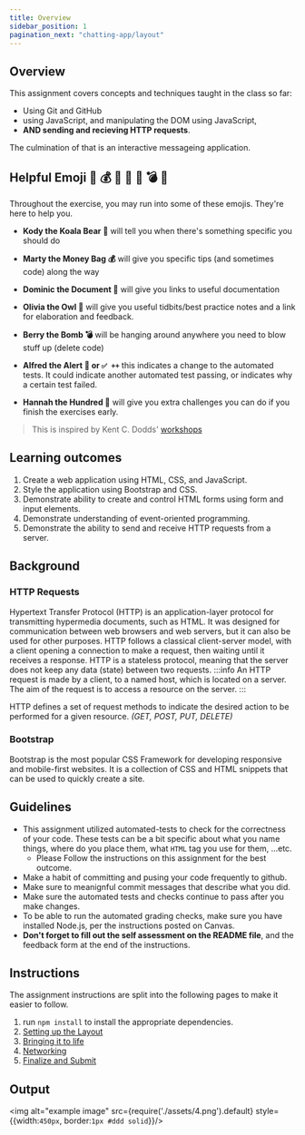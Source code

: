 ```yaml
---
title: Overview
sidebar_position: 1
pagination_next: "chatting-app/layout"
---
```

## Overview
This assignment covers concepts and techniques taught in the class so far:
- Using Git and GitHub
- using JavaScript, and manipulating the DOM using JavaScript,
- **AND sending and recieving HTTP requests**.

The culmination of that is an interactive messageing application.

## Helpful Emoji 🐨 💰 💯 🦉 📜 💣 🚨
Throughout the exercise, you may run into some of these emojis. They're here to help you.
* **Kody the Koala Bear 🐨** will tell you when there's something specific you should do
* **Marty the Money Bag 💰** will give you specific tips (and sometimes code) along the way
* **Dominic the Document 📜** will give you links to useful documentation
* **Olivia the Owl 🦉** will give you useful tidbits/best practice notes and a link for elaboration and feedback.
* **Berry the Bomb 💣** will be hanging around anywhere you need to blow stuff up (delete code)
* **Alfred the Alert 🚨 or `✅ ++`** this indicates a change to the automated tests. It could indicate another automated test passing, or indicates why a certain test failed.

* **Hannah the Hundred 💯** will give you extra challenges you can do if you finish the exercises early.

> This is inspired by Kent C. Dodds' [workshops](https://github.com/kentcdodds/react-workshop-app/tree/main/example/react-fundamentals#helpful-emoji-------)

## Learning outcomes
1. Create a web application using HTML, CSS, and JavaScript.
2. Style the application using Bootstrap and CSS.
3. Demonstrate ability to create and control HTML forms using form and input elements.
4. Demonstrate understanding of event-oriented programming.
6. Demonstrate the ability to send and receive HTTP requests from a server.

## Background
### HTTP Requests
Hypertext Transfer Protocol (HTTP) is an application-layer protocol for transmitting hypermedia documents, such as HTML. It was designed for communication between web browsers and web servers, but it can also be used for other purposes. HTTP follows a classical client-server model, with a client opening a connection to make a request, then waiting until it receives a response. HTTP is a stateless protocol, meaning that the server does not keep any data (state) between two requests.
:::info
An HTTP request is made by a client, to a named host, which is located on a server. The aim of the request is to access a resource on the server.
:::

HTTP defines a set of request methods to indicate the desired action to be performed for a given resource. *(GET, POST, PUT, DELETE)*

### Bootstrap
Bootstrap is the most popular CSS Framework for developing responsive and mobile-first websites. It is a collection of CSS and HTML snippets that can be used to quickly create a site.

## Guidelines
* This assignment utilized automated-tests to check for the correctness of your code. These tests can be a bit specific about what you name things, where do you place them, what `HTML` tag you use for them, ...etc.
  * Please Follow the instructions on this assignment for the best outcome.
* Make a habit of committing and pusing your code frequently to github.
* Make sure to meanignful commit messages that describe what you did.
* Make sure the automated tests and checks continue to pass after you make changes.
* To be able to run the automated grading checks, make sure you have installed Node.js, per the instructions posted on Canvas.
* **Don't forget to fill out the self assessment on the README file**, and the feedback form at the end of the instructions.

## Instructions
The assignment instructions are split into the following pages to make it easier to follow.
1. run `npm install` to install the appropriate dependencies.
2. [Setting up the Layout](layout)
3. [Bringing it to life](javascript)
3. [Networking](networking)
4. [Finalize and Submit](finalize)

## Output
<img alt="example image" src={require('./assets/4.png').default} style={{width:`450px`, border:`1px #ddd solid`}}/>